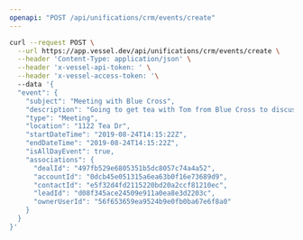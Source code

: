```yaml
---
openapi: "POST /api/unifications/crm/events/create"
---
```


<RequestExample>

```bash Request
curl --request POST \
  --url https://app.vessel.dev/api/unifications/crm/events/create \
  --header 'Content-Type: application/json' \
  --header 'x-vessel-api-token: ' \
  --header 'x-vessel-access-token: '\ 
  --data '{
  "event": {
    "subject": "Meeting with Blue Cross",
    "description": "Going to get tea with Tom from Blue Cross to discuss his paper needs",
    "type": "Meeting",
    "location": "1122 Tea Dr",
    "startDateTime": "2019-08-24T14:15:22Z",
    "endDateTime": "2019-08-24T14:15:22Z",
    "isAllDayEvent": true,
    "associations": {
      "dealId": "497fb529e6805351b5dc8057c74a4a52",
      "accountId": "0dcb45e051315a6ea63b0f16e73689d9",
      "contactId": "e5f32d4fd2115220bd20a2ccf81210ec",
      "leadId": "d08f345ace24509e911a0ea8e3d2203c",
      "ownerUserId": "56f653659ea9524b9e0fb0ba67e6f8a0"
    }
  }
}'
```

</RequestExample>


      